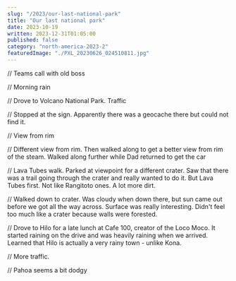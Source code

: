 ```yaml
---
slug: "/2023/our-last-national-park"
title: "Our last national park"
date: 2023-10-19
written: 2023-12-31T01:05:00
published: false
category: "north-america-2023-2"
featuredImage: "./PXL_20230626_024510811.jpg"
---
```


// Teams call with old boss

// Morning rain

// Drove to Volcano National Park. Traffic

// Stopped at the sign. Apparently there was a geocache there but could not find it.

// View from rim

// Different view from rim. Then walked along to get a better view from rim of the steam. Walked along further while Dad returned to get the car

// Lava Tubes walk. Parked at viewpoint for a different crater. Saw that there was a trail going through the crater and really wanted to do it. But Lava Tubes first. Not like Rangitoto ones. A lot more dirt.

// Walked down to crater. Was cloudy when down there, but sun came out before we got all the way across. Surface was really interesting. Didn't feel too much like a crater because walls were forested.

// Drove to Hilo for a late lunch at Cafe 100, creator of the Loco Moco. It started raining on the drive and was heavily raining when we arrived. Learned that Hilo is actually a very rainy town - unlike Kona.

// More traffic.

// Pahoa seems a bit dodgy
